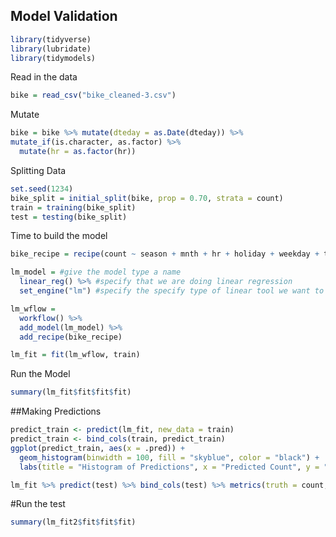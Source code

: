 ## Model Validation 

```{r}
library(tidyverse)
library(lubridate)
library(tidymodels)
```
Read in the data

```{r}
bike = read_csv("bike_cleaned-3.csv")
```
Mutate 
```{r}
bike = bike %>% mutate(dteday = as.Date(dteday)) %>%
mutate_if(is.character, as.factor) %>%
  mutate(hr = as.factor(hr))
```
Splitting Data 

```{r}
set.seed(1234)
bike_split = initial_split(bike, prop = 0.70, strata = count)
train = training(bike_split)
test = testing(bike_split)
```
Time to build the model 

```{r}
bike_recipe = recipe(count ~ season + mnth + hr + holiday + weekday + temp + weathersit, train)

lm_model = #give the model type a name 
  linear_reg() %>% #specify that we are doing linear regression
  set_engine("lm") #specify the specify type of linear tool we want to use 

lm_wflow = 
  workflow() %>% 
  add_model(lm_model) %>% 
  add_recipe(bike_recipe)

lm_fit = fit(lm_wflow, train)
```
Run the Model 
```{r}
summary(lm_fit$fit$fit$fit)
```
##Making Predictions 

```{r}
predict_train <- predict(lm_fit, new_data = train)
predict_train <- bind_cols(train, predict_train)
ggplot(predict_train, aes(x = .pred)) +
  geom_histogram(binwidth = 100, fill = "skyblue", color = "black") +
  labs(title = "Histogram of Predictions", x = "Predicted Count", y = "Frequency")
```
```{r}
lm_fit %>% predict(test) %>% bind_cols(test) %>% metrics(truth = count, estimate = .pred)
```
#Run the test 

```{r}
summary(lm_fit2$fit$fit$fit)
```

